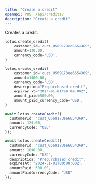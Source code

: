 ```yaml
---
title: "Create a credit"
openapi: POST /api/credits/
description: "Create a credit"
---
```


Creates a credit.

<CodeGroup>

```py Python
lotus.create_credit(
    customer_id='cust_0569173ee6654369',
    amount=120.00,
    currency_code='USD',
)

lotus.create_credit(
    customer_id='cust_0569173ee6654369',
    amount=1000.00,
    currency_code='USD',
    description="Prepurchased credit",
    expires_at="2024-01-01T00:00:00Z",
    amount_paid=500.00,
    amount_paid_currency_code='USD',
)
```

```ts Typescript
await lotus.createCredit({
  customerId: "cust_0569173ee6654369",
  amount: 120.00,
  currencyCode: "USD"
});

await lotus.createCredit({
  customerId: "cust_0569173ee6654369",
  amount: 1000.00,
  currencyCode: "USD",
  description: "Prepurchased credit",
  expiresAt: "2024-01-01T00:00:00Z",
  amountPaid: 500.00,
  amountPaidCurrencyCode: "USD"
});
```

</CodeGroup>

